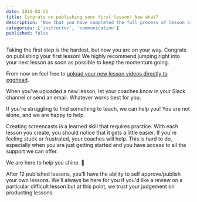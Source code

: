 ```yaml
---
date: 2019-03-21
title: Congrats on publishing your first lesson! Now what?
description: 'Now that you have completed the full process of lesson creation, lets really nail it and get more practice in.'
categories: ['instructor', 'communication']
published: false
---
```



Taking the first step is the hardest, but now you are on your way. Congrats on publishing your first lesson! We highly recommend jumping right into your next lesson as soon as possible to keep the momentum going.

From now on feel free to [upload your new lesson videos directly to egghead](https://egghead.io/lessons/new).

When you've uploaded a new lesson, let your coaches know in your Slack channel or send an email. Whatever works best for you.

If you're struggling to find something to teach, we can help you! You are not alone, and we are happy to help.

Creating screencasts is a learned skill that requires practice. With each lesson you create, you should notice that it gets a little easier. If you're feeling stuck or frustrated, your coaches will help. This is hard to do, especially when you are just getting started and you have access to all the support we can offer.
 
We are here to help you shine. 🙌

After 12 published lessons, you'll have the ability to self approve/publish your own lessons. We'll always be here for you if you'd like a review on a particular difficult lesson but at this point, we trust your judgement on producting lessons.

